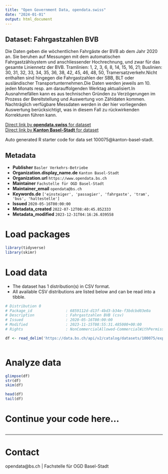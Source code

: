```yaml
---
title: "Open Government Data, opendata.swiss"
date: "2024-01-01"
output: html_document
---
```


## Dataset: Fahrgastzahlen BVB

Die Daten geben die wöchentlichen Fahrgäste der BVB ab dem Jahr 2020 an. Sie beruhen auf Messungen mit dem automatischen Fahrgastzählsystem und anschliessender Hochrechnung, und zwar für das gesamte Liniennetz der BVB. Tramlinien: 1, 2, 3, 6, 8, 14, 15, 16, 21; Buslinien: 30, 31, 32, 33, 34, 35, 36, 38, 42, 45, 46, 48, 50, Tramersatzverkehr.Nicht enthalten sind hingegen die Fahrgastzahlen der SBB, BLT oder ausländischer Transportunternehmen.Die Daten werden jeweils am 10. jeden Monats resp. am darauffolgenden Werktag aktualisiert.In Ausnahmefällen kann es aus technischen Gründen zu Verzögerungen im Prozess der Bereitstellung und Auswertung von Zähldaten kommen. Nachträglich verfügbare Messdaten werden in der hier vorliegenden Auswertung berücksichtigt, was in diesem Fall zu rückwirkenden Korrekturen führen kann.

[Direct link by **opendata.swiss** for dataset](https://opendata.swiss/de/dataset/fahrgastzahlen-bvb)<br>
[Direct link by **Kanton Basel-Stadt** for dataset](https://data.bs.ch/explore/dataset/100075/)

Auto generated R starter code for data set 100075@kanton-basel-stadt.

## Metadata

- **Publisher** `Basler Verkehrs-Betriebe`
- **Organization.display_name.de** `Kanton Basel-Stadt`
- **Organization.url** `https://www.opendata.bs.ch`
- **Maintainer** `Fachstelle für OGD Basel-Stadt`
- **Maintainer_email** `opendata@bs.ch`
- **Keywords.de** `['einsteiger', 'passagier', 'fahrgaste', 'tram', 'bus', 'haltestelle']`
- **Issued** `2020-05-16T00:00:00`
- **Metadata_created** `2022-07-12T08:40:45.852333`
- **Metadata_modified** `2023-12-31T04:16:26.039558`


# Load packages

```r

library(tidyverse)
library(skimr)

```

# Load data

-   The dataset has 1 distribution(s) in CSV format.
-   All available CSV distributions are listed below and can be read into a tibble.

```r

# Distribution 0
# Package_id               : 6859112d-d13f-4bd3-b34e-f3bdcbd03e0a
# Description              : Fahrgastzahlen BVB (csv)
# Issued                   : 2020-05-16T00:00:00
# Modified                 : 2023-11-15T08:55:31.485000+00:00
# Rights                   : NonCommercialAllowed-CommercialWithPermission-ReferenceRequired

df <- read_delim('https://data.bs.ch/api/v2/catalog/datasets/100075/exports/csv')



```

# Analyze data

```r

glimpse(df)
str(df)
skim(df)

head(df)
tail(df)

```

# Continue your code here...

```r

```

------------------------------------------------------------------------

# Contact

opendata@bs.ch | Fachstelle für OGD Basel-Stadt
